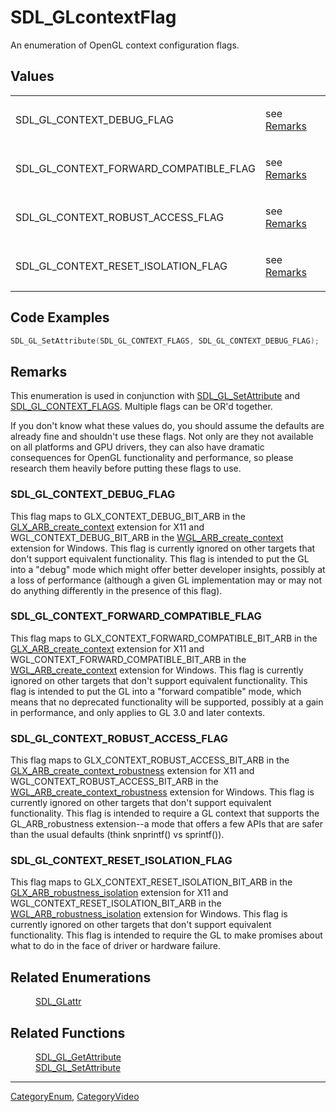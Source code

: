 

= SDL_GLcontextFlag =
An enumeration of OpenGL context configuration flags.




== Values ==
{|
|SDL_GL_CONTEXT_DEBUG_FLAG
|see [[#SDL_GL_CONTEXT_DEBUG_FLAG|Remarks]]
|-
|SDL_GL_CONTEXT_FORWARD_COMPATIBLE_FLAG
|see [[#SDL_GL_CONTEXT_FORWARD_COMPATIBLE_FLAG|Remarks]]
|-
|SDL_GL_CONTEXT_ROBUST_ACCESS_FLAG
|see [[#SDL_GL_CONTEXT_ROBUST_ACCESS_FLAG|Remarks]]
|-
|SDL_GL_CONTEXT_RESET_ISOLATION_FLAG
|see [[#SDL_GL_CONTEXT_RESET_ISOLATION_FLAG|Remarks]]
|}


== Code Examples ==
<syntaxhighlight lang='c++'>
SDL_GL_SetAttribute(SDL_GL_CONTEXT_FLAGS, SDL_GL_CONTEXT_DEBUG_FLAG);
</syntaxhighlight>


== Remarks ==
This enumeration is used in conjunction with [[SDL_GL_SetAttribute]] and [[SDL_GLattr|SDL_GL_CONTEXT_FLAGS]].  Multiple flags can be OR'd together.

If you don't know what these values do, you should assume the defaults are already fine and shouldn't use these flags. Not only are they not available on all platforms and GPU drivers, they can also have dramatic consequences for OpenGL functionality and performance, so please research them heavily before putting these flags to use.

=== SDL_GL_CONTEXT_DEBUG_FLAG ===

This flag maps to GLX_CONTEXT_DEBUG_BIT_ARB in the [http://www.opengl.org/registry/specs/ARB/glx_create_context.txt GLX_ARB_create_context] extension for X11 and WGL_CONTEXT_DEBUG_BIT_ARB in the [http://www.opengl.org/registry/specs/ARB/wgl_create_context.txt WGL_ARB_create_context] extension for Windows. This flag is currently ignored on other targets that don't support equivalent functionality. This flag is intended to put the GL into a "debug" mode which might offer better developer insights, possibly at a loss of performance (although a given GL implementation may or may not do anything differently in the presence of this flag).

=== SDL_GL_CONTEXT_FORWARD_COMPATIBLE_FLAG ===

This flag maps to GLX_CONTEXT_FORWARD_COMPATIBLE_BIT_ARB in the [http://www.opengl.org/registry/specs/ARB/glx_create_context.txt GLX_ARB_create_context] extension for X11 and WGL_CONTEXT_FORWARD_COMPATIBLE_BIT_ARB in the [http://www.opengl.org/registry/specs/ARB/wgl_create_context.txt WGL_ARB_create_context] extension for Windows. This flag is currently ignored on other targets that don't support equivalent functionality. This flag is intended to put the GL into a "forward compatible" mode, which means that no deprecated functionality will be supported, possibly at a gain in performance, and only applies to GL 3.0 and later contexts.

=== SDL_GL_CONTEXT_ROBUST_ACCESS_FLAG ===

This flag maps to GLX_CONTEXT_ROBUST_ACCESS_BIT_ARB in the [http://www.opengl.org/registry/specs/ARB/glx_create_context_robustness.txt GLX_ARB_create_context_robustness] extension for X11 and WGL_CONTEXT_ROBUST_ACCESS_BIT_ARB in the [http://www.opengl.org/registry/specs/ARB/wgl_create_context_robustness.txt WGL_ARB_create_context_robustness] extension for Windows. This flag is currently ignored on other targets that don't support equivalent functionality. This flag is intended to require a GL context that supports the GL_ARB_robustness extension--a mode that offers a few APIs that are safer than the usual defaults (think snprintf() vs sprintf()).

=== SDL_GL_CONTEXT_RESET_ISOLATION_FLAG ===

This flag maps to GLX_CONTEXT_RESET_ISOLATION_BIT_ARB in the [http://www.opengl.org/registry/specs/ARB/glx_robustness_isolation.txt GLX_ARB_robustness_isolation] extension for X11 and WGL_CONTEXT_RESET_ISOLATION_BIT_ARB in the [http://www.opengl.org/registry/specs/ARB/wgl_robustness_isolation.txt WGL_ARB_robustness_isolation] extension for Windows. This flag is currently ignored on other targets that don't support equivalent functionality. This flag is intended to require the GL to make promises about what to do in the face of driver or hardware failure.

== Related Enumerations ==
:[[SDL_GLattr]]

== Related Functions ==
:[[SDL_GL_GetAttribute]]
:[[SDL_GL_SetAttribute]]

----
[[CategoryEnum]], [[CategoryVideo]]
<!-- #See the Style Guide for instructions on editing the footer. -->
